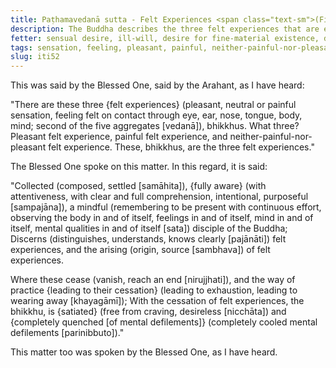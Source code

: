 ```yaml
---
title: Paṭhamavedanā sutta - Felt Experiences <span class="text-sm">(First)</span>
description: The Buddha describes the three felt experiences that are experienced on contact through the sense doors - pleasant, painful, and neither-painful-nor-pleasant.
fetter: sensual desire, ill-will, desire for fine-material existence, desire for immaterial existence, ignorance
tags: sensation, feeling, pleasant, painful, neither-painful-nor-pleasant, discernment, quenching, buddha, iti, iti50-99
slug: iti52
---
```


This was said by the Blessed One, said by the Arahant, as I have heard:

"There are these three \{felt experiences} (pleasant, neutral or painful sensation, feeling felt on contact through eye, ear, nose, tongue, body, mind; second of the five aggregates [vedanā]), bhikkhus. What three? Pleasant felt experience, painful felt experience, and neither-painful-nor-pleasant felt experience. These, bhikkhus, are the three felt experiences."

The Blessed One spoke on this matter. In this regard, it is said:

"Collected (composed, settled [samāhita]), \{fully aware} (with attentiveness, with clear and full comprehension, intentional, purposeful [sampajāna]),
a mindful (remembering to be present with continuous effort, observing the body in and of itself, feelings in and of itself, mind in and of itself, mental qualities in and of itself [sata]) disciple of the Buddha;
Discerns (distinguishes, understands, knows clearly [pajānāti]) felt experiences,
and the arising (origin, source [sambhava]) of felt experiences.

Where these cease (vanish, reach an end [nirujjhati]),
and the way of practice \{leading to their cessation} (leading to exhaustion, leading to wearing away [khayagāmī]);
With the cessation of felt experiences, the bhikkhu,
is \{satiated} (free from craving, desireless [nicchāta]) and \{completely quenched [of mental defilements]} (completely cooled mental defilements [parinibbuto])."

This matter too was spoken by the Blessed One, as I have heard.